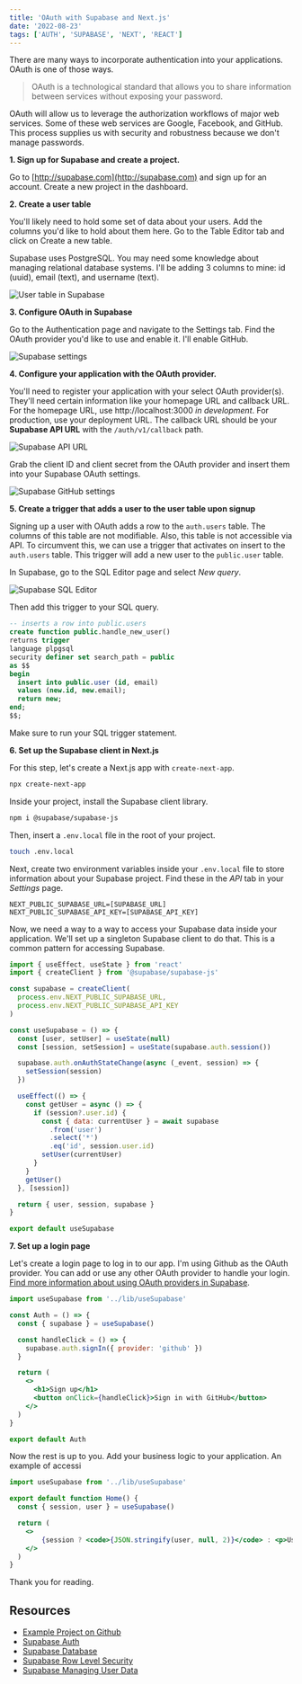 ```yaml
---
title: 'OAuth with Supabase and Next.js'
date: '2022-08-23'
tags: ['AUTH', 'SUPABASE', 'NEXT', 'REACT']
---
```


There are many ways to incorporate authentication into your applications. OAuth is one of those ways.

> OAuth is a technological standard that allows you to share information between services without exposing your password.

OAuth will allow us to leverage the authorization workflows of major web services. Some of these web services are Google, Facebook, and GitHub. This process supplies us with security and robustness because we don't manage passwords.

**1. Sign up for Supabase and create a project.**

Go to [http://supabase.com](http://supabase.com) and sign up for an account. Create a new project in the dashboard.

**2. Create a user table**

You'll likely need to hold some set of data about your users. Add the columns you'd like to hold about them here. Go to the Table Editor tab and click on Create a new table.

Supabase uses PostgreSQL. You may need some knowledge about managing relational database systems. I'll be adding 3 columns to mine: id (uuid), email (text), and username (text).

![User table in Supabase](/images/user-table.png)

**3. Configure OAuth in Supabase**

Go to the Authentication page and navigate to the Settings tab. Find the OAuth provider you'd like to use and enable it. I'll enable GitHub.

![Supabase settings](/images/supabase-settings.png)

**4. Configure your application with the OAuth provider.**

You'll need to register your application with your select OAuth provider(s). They'll need certain information like your homepage URL and callback URL. For the homepage URL, use http://localhost:3000 _in development_. For production, use your deployment URL. The callback URL should be your **Supabase API URL** with the `/auth/v1/callback` path.

![Supabase API URL](/images/supabase-api-url.png)

Grab the client ID and client secret from the OAuth provider and insert them into your Supabase OAuth settings.

![Supabase GitHub settings](/images/supabase-github-oauth.png)

**5. Create a trigger that adds a user to the user table upon signup**

Signing up a user with OAuth adds a row to the `auth.users` table. The columns of this table are not modifiable. Also, this table is not accessible via API. To circumvent this, we can use a trigger that activates on insert to the `auth.users` table. This trigger will add a new user to the `public.user` table.

In Supabase, go to the SQL Editor page and select _New query_.

![Supabase SQL Editor](/images/supabase-sql-editor.png)

Then add this trigger to your SQL query.

```sql
-- inserts a row into public.users
create function public.handle_new_user()
returns trigger
language plpgsql
security definer set search_path = public
as $$
begin
  insert into public.user (id, email)
  values (new.id, new.email);
  return new;
end;
$$;
```

Make sure to run your SQL trigger statement.

**6. Set up the Supabase client in Next.js**

For this step, let's create a Next.js app with `create-next-app`.

```bash
npx create-next-app
```

Inside your project, install the Supabase client library.

```bash
npm i @supabase/supabase-js
```

Then, insert a `.env.local` file in the root of your project.

```bash
touch .env.local
```

Next, create two environment variables inside your `.env.local` file to store information about your Supabase project. Find these in the _API_ tab in your _Settings_ page.

```bash:.env.local
NEXT_PUBLIC_SUPABASE_URL=[SUPABASE_URL]
NEXT_PUBLIC_SUPABASE_API_KEY=[SUPABASE_API_KEY]
```

Now, we need a way to a way to access your Supabase data inside your application. We'll set up a singleton Supabase client to do that. This is a common pattern for accessing Supabase.

```jsx:lib/useSupabase.js
import { useEffect, useState } from 'react'
import { createClient } from '@supabase/supabase-js'

const supabase = createClient(
  process.env.NEXT_PUBLIC_SUPABASE_URL,
  process.env.NEXT_PUBLIC_SUPABASE_API_KEY
)

const useSupabase = () => {
  const [user, setUser] = useState(null)
  const [session, setSession] = useState(supabase.auth.session())

  supabase.auth.onAuthStateChange(async (_event, session) => {
    setSession(session)
  })

  useEffect(() => {
    const getUser = async () => {
      if (session?.user.id) {
        const { data: currentUser } = await supabase
          .from('user')
          .select('*')
          .eq('id', session.user.id)
        setUser(currentUser)
      }
    }
    getUser()
  }, [session])

  return { user, session, supabase }
}

export default useSupabase
```

**7. Set up a login page**

Let's create a login page to log in to our app. I'm using Github as the OAuth provider. You can add or use any other OAuth provider to handle your login. [Find more information about using OAuth providers in Supabase](https://supabase.com/docs/guides/auth).

```jsx:pages/login.jsx
import useSupabase from '../lib/useSupabase'

const Auth = () => {
  const { supabase } = useSupabase()

  const handleClick = () => {
    supabase.auth.signIn({ provider: 'github' })
  }

  return (
    <>
      <h1>Sign up</h1>
      <button onClick={handleClick}>Sign in with GitHub</button>
    </>
  )
}

export default Auth
```

Now the rest is up to you. Add your business logic to your application. An example of accessi

```jsx:pages/index.jsx
import useSupabase from '../lib/useSupabase'

export default function Home() {
  const { session, user } = useSupabase()

  return (
    <>
        {session ? <code>{JSON.stringify(user, null, 2)}</code> : <p>User is not logged in</p>}
    </>
  )
}
```

Thank you for reading.

## Resources

- [Example Project on Github](https://github.com/neilgebhard/oauth-next-supabase)
- [Supabase Auth](https://supabase.com/docs/guides/auth)
- [Supabase Database](https://supabase.com/docs/guides/database)
- [Supabase Row Level Security](https://supabase.com/docs/guides/auth/row-level-security)
- [Supabase Managing User Data](https://supabase.com/docs/guides/auth/managing-user-data)
